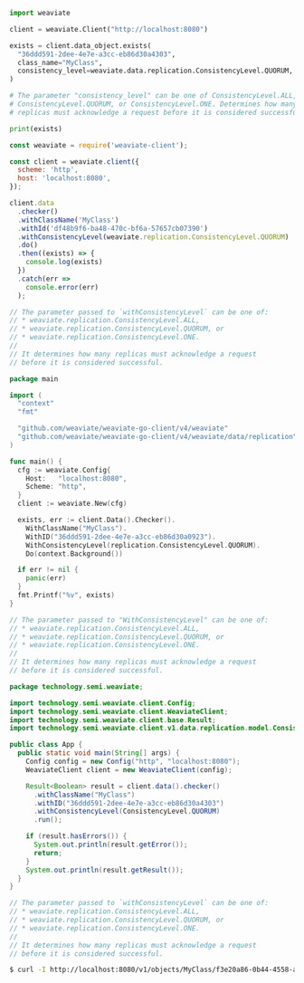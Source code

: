 
<Tabs groupId="languages">
<TabItem value="py" label="Python">

```python
import weaviate

client = weaviate.Client("http://localhost:8080")

exists = client.data_object.exists(
  "36ddd591-2dee-4e7e-a3cc-eb86d30a4303",
  class_name="MyClass",
  consistency_level=weaviate.data.replication.ConsistencyLevel.QUORUM,  # default ALL
)

# The parameter "consistency_level" can be one of ConsistencyLevel.ALL,
# ConsistencyLevel.QUORUM, or ConsistencyLevel.ONE. Determines how many
# replicas must acknowledge a request before it is considered successful.

print(exists)
```

</TabItem>

<TabItem value="js" label="JavaScript">

```js
const weaviate = require('weaviate-client');

const client = weaviate.client({
  scheme: 'http',
  host: 'localhost:8080',
});

client.data
  .checker()
  .withClassName('MyClass')
  .withId('df48b9f6-ba48-470c-bf6a-57657cb07390')
  .withConsistencyLevel(weaviate.replication.ConsistencyLevel.QUORUM)
  .do()
  .then((exists) => {
    console.log(exists)
  })
  .catch(err =>
    console.error(err)
  );

// The parameter passed to `withConsistencyLevel` can be one of:
// * weaviate.replication.ConsistencyLevel.ALL,
// * weaviate.replication.ConsistencyLevel.QUORUM, or
// * weaviate.replication.ConsistencyLevel.ONE.
//
// It determines how many replicas must acknowledge a request
// before it is considered successful.
```

</TabItem>
<TabItem value="go" label="Go">

```go
package main

import (
  "context"
  "fmt"

  "github.com/weaviate/weaviate-go-client/v4/weaviate"
  "github.com/weaviate/weaviate-go-client/v4/weaviate/data/replication"
)

func main() {
  cfg := weaviate.Config{
    Host:   "localhost:8080",
    Scheme: "http",
  }
  client := weaviate.New(cfg)

  exists, err := client.Data().Checker().
    WithClassName("MyClass").
    WithID("36ddd591-2dee-4e7e-a3cc-eb86d30a0923").
    WithConsistencyLevel(replication.ConsistencyLevel.QUORUM).
    Do(context.Background())

  if err != nil {
    panic(err)
  }
  fmt.Printf("%v", exists)
}

// The parameter passed to "WithConsistencyLevel" can be one of:
// * weaviate.replication.ConsistencyLevel.ALL,
// * weaviate.replication.ConsistencyLevel.QUORUM, or
// * weaviate.replication.ConsistencyLevel.ONE.
//
// It determines how many replicas must acknowledge a request
// before it is considered successful.
```

</TabItem>
<TabItem value="java" label="Java">

```java
package technology.semi.weaviate;

import technology.semi.weaviate.client.Config;
import technology.semi.weaviate.client.WeaviateClient;
import technology.semi.weaviate.client.base.Result;
import technology.semi.weaviate.client.v1.data.replication.model.ConsistencyLevel;

public class App {
  public static void main(String[] args) {
    Config config = new Config("http", "localhost:8080");
    WeaviateClient client = new WeaviateClient(config);

    Result<Boolean> result = client.data().checker()
      .withClassName("MyClass")
      .withID("36ddd591-2dee-4e7e-a3cc-eb86d30a4303")
      .withConsistencyLevel(ConsistencyLevel.QUORUM)
      .run();

    if (result.hasErrors()) {
      System.out.println(result.getError());
      return;
    }
    System.out.println(result.getResult());
  }
}

// The parameter passed to `withConsistencyLevel` can be one of:
// * weaviate.replication.ConsistencyLevel.ALL,
// * weaviate.replication.ConsistencyLevel.QUORUM, or
// * weaviate.replication.ConsistencyLevel.ONE.
//
// It determines how many replicas must acknowledge a request
// before it is considered successful.

```

</TabItem>

<TabItem value="curl" label="Curl">

```bash
$ curl -I http://localhost:8080/v1/objects/MyClass/f3e20a86-0b44-4558-a336-bd137d866387?consistency_level=QUORUM
```

</TabItem>
</Tabs>
